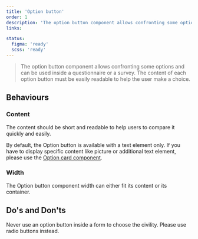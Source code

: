 ```yaml
---
title: 'Option button'
order: 1
description: 'The option button component allows confronting some options and can be used inside a questionnaire or a survey. The content of each option button must be easily readable to help the user make a choice'
links:

status:
  figma: 'ready'
  scss: 'ready'
---
```


> The option button component allows confronting some options and can be used inside a questionnaire or a survey. The content of each option button must be easily readable to help the user make a choice.

<Story id="option-group-option-button--default" />

## Behaviours

### Content

The content should be short and readable to help users to compare it quickly and easily.

<Highlight type="warning" title="Be aware">

By default, the Option button is available with a text element only. If you have to display specific content like picture or additional text element, please use the [Option card component](/components/option-group/option-card/).

</Highlight>

### Width

The Option button component width can either fit its content or its container.

<Story id="option-group-option-button--variation-width" />

## Do's and Don'ts

<HintItem dont>
  Never use an option button inside a form to choose the civility. Please use
  radio buttons instead.
</HintItem>
